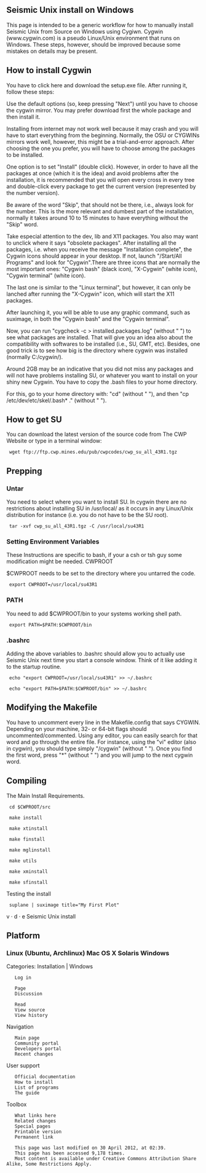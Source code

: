 ==Seismic Unix install on Windows==

This page is intended to be a generic workflow for how to manually install Seismic Unix from Source on Windows using Cygiwn. Cygwin (www.cygwin.com) is a pseudo Linux/Unix environment that runs on Windows. These steps, however, should be improved because some mistakes on details may be present.

==How to install Cygwin==

You have to click here and download the setup.exe file. After running it, follow these steps:
 
Use the default options (so, keep pressing "Next") until you have to choose the cygwin mirror. You may prefer download first the whole package and then install it.

Installing from internet may not work well because it may crash and you will have to start everything from the beginning. Normally, the OSU or CYGWINs mirrors work well, however, this might be a trial-and-error approach. After choosing the one you prefer, you will have to choose among the packages to be installed.

One option is to set "Install" (double click). However, in order to have all the packages at once (which it is the idea) and avoid problems after the installation, it is recommended that you will open every cross in every tree and double-click every package to get the current version (represented by the number version).
  
Be aware of the word "Skip", that should not be there, i.e., always look for the number.  This is the more relevant and dumbest part of the installation, normally it takes around 10 to 15 minutes to have everything without the "Skip" word. 

Take especial attention to the dev, lib and X11 packages. You also may want to unclick where it says "obsolete packages". After installing all the packages, i.e. when you receive the message "Installation complete", the Cygwin icons should appear in your desktop. If not, launch "/Start/All Programs" and look for "Cygwin".There are three icons that are normally the most important ones: "Cygwin bash" (black icon), "X-Cygwin" (white icon), "Cygwin terminal" (white icon).
    
The last one is similar to the "Linux terminal", but however, it can only be lanched after running the "X-Cygwin" icon, which will start the X11 packages.

After launching it, you will be able to use any graphic command, such as suximage, in both the "Cygwin bash" and the "Cygwin terminal".
   
 
Now, you can run "cygcheck -c > installed.packages.log" (without " ") to see what packages are installed. That will give you an idea also about the compatibility with softwares to be installed (i.e., SU, GMT, etc). Besides, one good trick is to see how big is the directory where cygwin was installed (normally C:/cygwin/).
   
Around 2GB may be an indicative that you did not miss any packages and will not have problems installing SU, or whatever you want to install on your shiny new Cygwin.
You have to copy the .bash files to your home directory.

For this, go to your home directory with: "cd" (without " "), and then "cp /etc/dev/etc/skel/.bash* ." (without " "). 

==How to get SU==

You can download the latest version of the source code from The CWP Website or type in a terminal window:

<source> wget ftp://ftp.cwp.mines.edu/pub/cwpcodes/cwp_su_all_43R1.tgz </source>


== Prepping==

===Untar===

You need to select where you want to install SU. In cygwin there are no restrictions about installing SU in /usr/local/ as it occurs in any Linux/Unix distribution for instance (i.e. you do not have to be the SU root).

<source> tar -xvf cwp_su_all_43R1.tgz -C /usr/local/su43R1 </source>


===Setting Environment Variables===

These Instructions are specific to bash, if your a csh or tsh guy some modification might be needed.
CWPROOT

$CWPROOT needs to be set to the directory where you untarred the code.

<source> export CWPROOT=/usr/local/su43R1 </source>

===PATH===

You need to add $CWPROOT/bin to your systems working shell path.

<source> export PATH=$PATH:$CWPROOT/bin </source>

===.bashrc===

Adding the above variables to .bashrc should allow you to actually use Seismic Unix next time you start a console window. Think of it like adding it to the startup routine.

<source> echo "export CWPROOT=/usr/local/su43R1" >> ~/.bashrc </source>
<source> echo "export PATH=$PATH:$CWPROOT/bin" >> ~/.bashrc </source>


==Modifying the Makefile==

You have to uncomment every line in the Makefile.config that says CYGWIN. Depending on your machine, 32- or 64-bit flags should uncommented/commented. Using any editor, you can easily search for that word and go through the entire file. For instance, using the "vi" editor (also in cygwin), you should type simply "/cygwin" (without " "). Once you find the first word, press "*" (without " ") and you will jump to the next cygwin word.


==Compiling==

The Main Install Requirements.

<source> cd $CWPROOT/src </source>
<source> make install</source>
<source> make xtinstall</source>
<source> make finstall </source>
<source> make mglinstall</source>
<source> make utils</source>
<source> make xminstall</source>
<source> make sfinstall</source>


Testing the install

<source> suplane | suximage title="My First Plot"</source>

v · d · e Seismic Unix install

==Platform	==

===    Linux (Ubuntu, Archlinux) Mac OS X Solaris Windows===

Categories: Installation | Windows

    Log in

    Page
    Discussion

    Read
    View source
    View history

Navigation

    Main page
    Community portal
    Developers portal
    Recent changes

User support

    Official documentation
    How to install
    List of programs
    The guide

Toolbox

    What links here
    Related changes
    Special pages
    Printable version
    Permanent link

    This page was last modified on 30 April 2012, at 02:39.
    This page has been accessed 9,178 times.
    Most content is available under Creative Commons Attribution Share Alike, Some Restrictions Apply.
